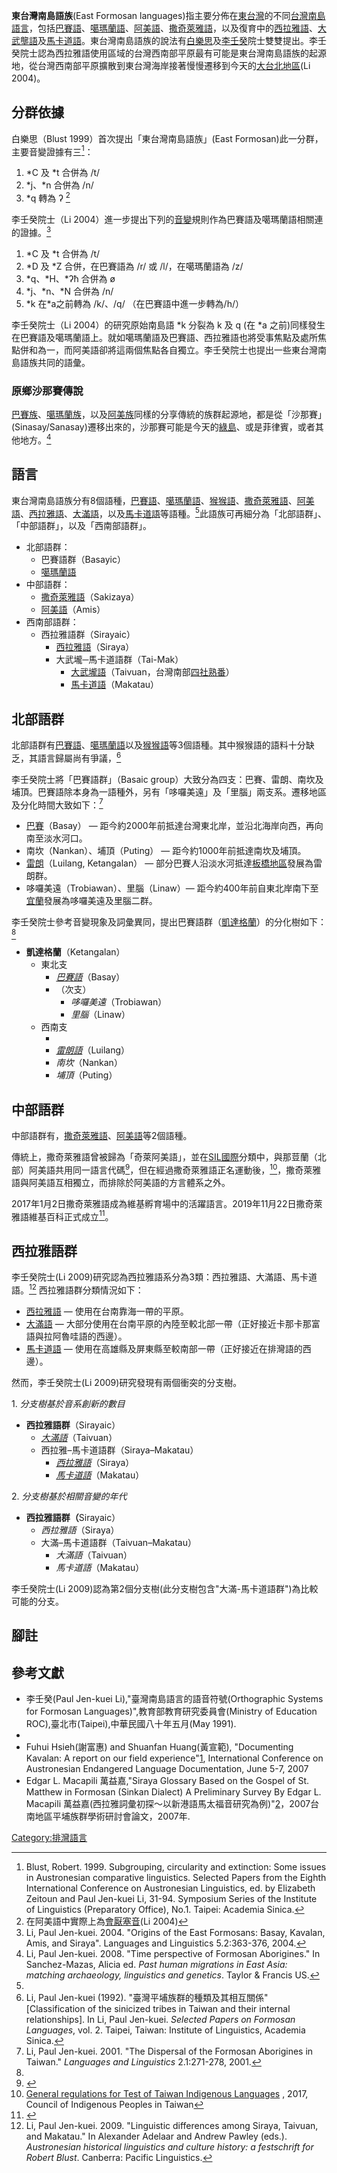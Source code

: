 {{Infobox Language family
|name=東台灣南島語族
|altname=East Formosan languages
|region=[[台灣|台灣]]東部
|familycolor=南島語系
|fam1=[[南島語系|南島語系]]
|fam2=[[台灣南島語言|台灣南島語言]]
|child1=北部語群
|child2=中部語群
|child3=西南部語群
|map= Formosan languages.png
|mapcaption={{legend|#CBA6CB|東台灣南島語族}}
|linglist=ANAA
}}

'''東台灣南島語族'''(East Formosan languages)指主要分佈在[[東台灣|東台灣]]的不同[[台灣南島語言|台灣南島語言]]，包括[[巴賽語|巴賽語]]、[[噶瑪蘭語|噶瑪蘭語]]、[[阿美語|阿美語]]、[[撒奇萊雅語|撒奇萊雅語]]，以及復育中的[[西拉雅語|西拉雅語]]、[[大武壟語|大武壟語]]及[[馬卡道語|馬卡道語]]。東台灣南島語族的說法有[[白樂思|白樂思]]及[[李壬癸|李壬癸]]院士雙雙提出。李壬癸院士認為西拉雅語使用區域的台灣西南部平原最有可能是東台灣南島語族的起源地，從台灣西南部平原擴散到東台灣海岸接著慢慢遷移到今天的[[台北盆地|大台北地區]](Li 2004)。

==分群依據==
白樂思（Blust 1999）首次提出「東台灣南島語族」(East Formosan)此一分群，主要音變證據有三<ref>Blust, Robert. 1999. Subgrouping, circularity and extinction: Some issues in Austronesian 
comparative linguistics. Selected Papers from the Eighth International Conference 
on Austronesian Linguistics, ed. by Elizabeth Zeitoun and Paul Jen-kuei Li, 31-94. 
Symposium Series of the Institute of Linguistics (Preparatory Office), No.1. Taipei: 
Academia Sinica.</ref>：

# *C 及 *t 合併為 /t/
# *j、*n 合併為 /n/ 
# *q 轉為 ʔ <ref>在阿美語中實際上為[[會厭塞音|會厭塞音]]{{IPA|/ʡ/}}(Li 2004)</ref>

李壬癸院士（Li 2004）進一步提出下列的[[輔音變化|音變]]規則作為巴賽語及噶瑪蘭語相關連的證據。<ref name="Li04">Li, Paul Jen-kuei. 2004. "Origins of the East Formosans: Basay, Kavalan, Amis, and Siraya"{{cite web |url=http://www.ling.sinica.edu.tw/eip/FILES/journal/2007.3.9.89008729.7598608.pdf |title=存档副本 |accessdate=2014-02-02 |deadurl=yes |archiveurl=https://web.archive.org/web/20090327150727/http://www.ling.sinica.edu.tw/eip/files/journal/2007.3.9.89008729.7598608.pdf |archivedate=2009-03-27 }}. Languages and Linguistics 5.2:363-376, 2004.</ref>

# *C 及 *t 合併為 /t/
# *D 及 *Z 合併，在巴賽語為 /r/ 或 /l/，在噶瑪蘭語為 /z/
# *q、*H、*ʔħ 合併為 ø
# *j、*n、*N 合併為 /n/ 
# *k 在*a之前轉為 /k/、/q/ （在巴賽語中進一步轉為/h/）

李壬癸院士（Li 2004）的研究原始南島語 *k 分裂為 k 及 q (在 *a 之前)同樣發生在巴賽語及噶瑪蘭語上。就如噶瑪蘭語及巴賽語、西拉雅語也將受事焦點及處所焦點併和為一，而阿美語卻將這兩個焦點各自獨立。李壬癸院士也提出一些東台灣南島語族共同的語彙。

===原鄉沙那賽傳說===
[[巴賽族|巴賽族]]、[[噶瑪蘭族|噶瑪蘭族]]，以及[[阿美族|阿美族]]同樣的分享傳統的族群起源地，都是從「沙那賽」(Sinasay/Sanasay)遷移出來的，沙那賽可能是今天的[[綠島鄉|綠島]]、或是菲律賓，或者其他地方。<ref name="Li">Li, Paul Jen-kuei. 2008. "Time perspective of Formosan Aborigines." In Sanchez-Mazas, Alicia ed. ''Past human migrations in East Asia: matching archaeology, linguistics and genetics''. Taylor & Francis US.</ref>

==語言==
東台灣南島語族分有8個語種，[[巴賽語|巴賽語]]、[[噶瑪蘭語|噶瑪蘭語]]、[[猴猴語|猴猴語]]、[[撒奇萊雅語|撒奇萊雅語]]、[[阿美語|阿美語]]、[[西拉雅語|西拉雅語]]、[[大滿語|大滿語]]，以及[[馬卡道語|馬卡道語]]等語種。<ref name="Li04"></ref>此語族可再細分為「北部語群」、「中部語群」，以及「西南部語群」。

* 北部語群：
** 巴賽語群（Basayic）
** [[噶瑪蘭語|噶瑪蘭語]]
* 中部語群：
** [[撒奇萊雅語|撒奇萊雅語]]（Sakizaya）
** [[阿美語|阿美語]]（Amis）
* 西南部語群：
** 西拉雅語群（Sirayaic）
*** [[西拉雅語|西拉雅語]]（Siraya）
*** 大武壠─馬卡道語群（Tai-Mak）
**** [[大武壠語|大武壠語]]（Taivuan，台灣南部[[四社熟番|四社熟番]]）
**** [[馬卡道語|馬卡道語]]（Makatau）

==北部語群==
{{Main|凱達格蘭語|巴賽語|雷朗語|噶瑪蘭語|猴猴語}}

北部語群有[[巴賽語|巴賽語]]、[[噶瑪蘭語|噶瑪蘭語]]以及[[猴猴語|猴猴語]]等3個語種。其中猴猴語的語料十分缺乏，其語言歸屬尚有爭議，<ref name="Li92">Li, Paul Jen-kuei (1992). "臺灣平埔族群的種類及其相互關係" [Classification of the sinicized tribes in Taiwan and their internal relationships]. In Li, Paul Jen-kuei. ''Selected Papers on Formosan Languages'', vol. 2. Taipei, Taiwan: Institute of Linguistics, Academia Sinica.</ref>

李壬癸院士將「巴賽語群」（Basaic group）大致分為四支：巴賽、雷朗、南坎及埔頂。巴賽語除本身為一語種外，另有「哆囉美遠」及「里腦」兩支系。遷移地區及分化時間大致如下：<ref>Li, Paul Jen-kuei. 2001. "The Dispersal of the Formosan Aborigines in Taiwan." ''Languages and Linguistics'' 2.1:271-278, 2001.{{cite web |url=http://140.109.150.16/files/publication/j2001_1_15_4392.pdf}}</ref>

*[[巴賽語|巴賽]]（Basay） — 距今約2000年前抵達台灣東北岸，並沿北海岸向西，再向南至淡水河口。
*南坎（Nankan）、埔頂（Puting） — 距今約1000年前抵達南坎及埔頂。
*[[雷朗語|雷朗]]（Luilang, Ketangalan） — 部分巴賽人沿淡水河抵達[[板橋區_(台灣)|板橋地區]]發展為雷朗群。
*哆囉美遠（Trobiawan）、里腦（Linaw）— 距今約400年前自東北岸南下至[[宜蘭|宜蘭]]發展為哆囉美遠及里腦二群。

李壬癸院士參考音變現象及詞彙異同，提出巴賽語群（[[凱達格蘭族|凱達格蘭]]）的分化樹如下：
<ref name="Li92"></ref>

*'''凱達格蘭'''（Ketangalan）
**東北支
***''[[巴賽語|巴賽語]]''（Basay）
***（次支）
****''哆囉美遠''（Trobiawan）
****''里腦''（Linaw）
**西南支
***
***''[[雷朗語|雷朗語]]''（Luilang）
***''南坎''（Nankan）
***''埔頂''（Puting）

==中部語群==
{{Main|撒奇萊雅語|阿美語}}

中部語群有，[[撒奇萊雅語|撒奇萊雅語]]、[[阿美語|阿美語]]等2個語種。

傳統上，撒奇萊雅語曾被歸為「奇萊阿美語」，並在[[SIL國際|SIL國際]]分類中，與那荳蘭（北部）阿美語共用同一語言代碼<ref>{{Cite web |url=https://www.ethnologue.com/language/ais |title=Nataoran at Ethnologue |access-date=2019-01-28 |archive-date=2018-12-01 |archive-url=https://web.archive.org/web/20181201140337/https://www.ethnologue.com/language/ais |dead-url=no }}</ref>，但在經過撒奇萊雅語正名運動後，<ref>[http://apc.sce.ntnu.edu.tw/abst/files/1504579855_piQrv.pdf General regulations for Test of Taiwan Indigenous Languages] {{Wayback|url=http://apc.sce.ntnu.edu.tw/abst/files/1504579855_piQrv.pdf |date=20180324134727 }}, 2017, Council of Indigenous Peoples in Taiwan</ref>，撒奇萊雅語與阿美語互相獨立，而排除於阿美語的方言體系之外。

2017年1月2日撒奇萊雅語成為維基孵育場中的活躍語言。2019年11月22日撒奇萊雅語維基百科正式成立<ref>{{cite web |title=Wp/szy - Wikimedia Incubator |url=https://incubator.wikimedia.org/w/index.php?title=Wp/szy&oldid=4665930 |website=incubator.wikimedia.org |accessdate=2019-11-23 |archive-date=2020-06-23 |archive-url=https://web.archive.org/web/20200623232653/https://incubator.wikimedia.org/w/index.php?title=Wp%2Fszy&oldid=4665930 |dead-url=no }}</ref>。

==西拉雅語群==
{{Main|西拉雅語群}}

李壬癸院士(Li 2009)研究認為西拉雅語系分為3類：西拉雅語、大滿語、馬卡道語。<ref>Li, Paul Jen-kuei. 2009. "Linguistic differences among Siraya, Taivuan, and Makatau." In Alexander Adelaar and Andrew Pawley (eds.). ''Austronesian historical linguistics and culture history: a festschrift for Robert Blust''. Canberra: Pacific Linguistics.</ref>
西拉雅語群分類情況如下：

*[[西拉雅語|西拉雅語]] — 使用在台南靠海一帶的平原。
*[[大滿語|大滿語]] — 大部分使用在台南平原的內陸至較北部一帶（正好接近卡那卡那富語與拉阿魯哇語的西邊）。
*[[馬卡道語|馬卡道語]] — 使用在高雄縣及屏東縣至較南部一帶（正好接近在排灣語的西邊）。

然而，李壬癸院士(Li 2009)研究發現有兩個衝突的分支樹。

1. ''分支樹基於音系創新的數目''
*'''西拉雅語群'''（Sirayaic）
**''[[大滿語|大滿語]]''（Taivuan）
**西拉雅–馬卡道語群（Siraya–Makatau）
***''[[西拉雅語|西拉雅語]]''（Siraya）
***''[[馬卡道語|馬卡道語]]''（Makatau）

2. ''分支樹基於相關音變的年代''
*'''西拉雅語群（'''Sirayaic）
**''西拉雅語''（Siraya）
**大滿–馬卡道語群（Taivuan–Makatau）
***''大滿語''（Taivuan）
***''馬卡道語''（Makatau）

李壬癸院士(Li 2009)認為第2個分支樹(此分支樹包含"大滿-馬卡道語群")為比較可能的分支。

==腳註==
{{Reflist|2}}

==參考文獻==
{{refbegin|2}}
*李壬癸(Paul Jen-kuei Li),"臺灣南島語言的語音符號(Orthographic Systems for Formosan Languages)",教育部教育研究委員會(Ministry of Education ROC),臺北市(Taipei),中華民國八十年五月(May 1991).
*{{Cite book|title=珍惜台灣南島語言|last=李壬癸|first=|publisher=台灣本鋪：前衛出版社|year=2010|isbn=978-957-801-635-4|location=|pages=139-182}}
*Fuhui Hsieh(謝富惠) and Shuanfan Huang(黃宣範), "Documenting Kavalan: A report on our field experience"[http://yamiproject.cs.pu.edu.tw/yami/conference/paper/05.pdf]{{dead link|date=2017年12月 |bot=InternetArchiveBot |fix-attempted=yes }}, International Conference on Austronesian Endangered Language Documentation, June 5-7, 2007
*Edgar L. Macapili 萬益嘉,"Siraya Glossary Based on the Gospel of St. Matthew in Formosan (Sinkan Dialect) A Preliminary Survey By Edgar L. Macapili 萬益嘉(西拉雅詞彙初探～以新港語馬太福音研究為例)"[http://siraya.tnc.gov.tw/modules/mydownloads/singlefile.php?cid=5&lid=19]{{Dead link|date=2018年6月 |bot=InternetArchiveBot |fix-attempted=no }}，2007台南地區平埔族群學術研討會論文，2007年. {{fos icon}}
{{refend}}

{{台灣語言}}
{{南島語系}}

[[Category:排灣語言|Category:排灣語言]]